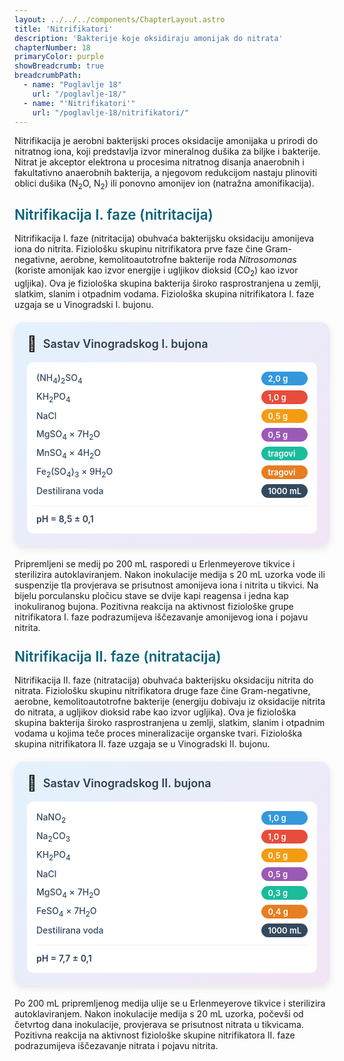 ```yaml
---
layout: ../../../components/ChapterLayout.astro
title: 'Nitrifikatori'
description: 'Bakterije koje oksidiraju amonijak do nitrata'
chapterNumber: 18
primaryColor: purple
showBreadcrumb: true
breadcrumbPath:
  - name: "Poglavlje 18"
    url: "/poglavlje-18/"
  - name: "'Nitrifikatori'"
    url: "/poglavlje-18/nitrifikatori/"
---
```




Nitrifikacija je aerobni bakterijski proces oksidacije amonijaka u prirodi do nitratnog iona, koji predstavlja izvor mineralnog dušika za biljke i bakterije. Nitrat je akceptor elektrona u procesima nitratnog disanja anaerobnih i fakultativno anaerobnih bakterija, a njegovom redukcijom nastaju plinoviti oblici dušika (N<sub>2</sub>O, N<sub>2</sub>) ili ponovno amonijev ion (natražna amonifikacija).

<h3 style="color: #096279; font-size: 1.4rem; font-weight: 600; margin: 1.5rem 0 1rem 0;">Nitrifikacija I. faze (nitritacija)</h3>

Nitrifikacija I. faze (nitritacija) obuhvaća bakterijsku oksidaciju amonijeva iona do nitrita. Fiziološku skupinu nitrifikatora prve faze čine Gram-negativne, aerobne, kemolitoautotrofne bakterije roda *Nitrosomonas* (koriste amonijak kao izvor energije i ugljikov dioksid (CO<sub>2</sub>) kao izvor ugljika). Ova je fiziološka skupina bakterija široko rasprostranjena u zemlji, slatkim, slanim i otpadnim vodama. Fiziološka skupina nitrifikatora I. faze uzgaja se u Vinogradski I. bujonu.

<div style="max-width: 520px; background: linear-gradient(135deg, #e3f2fd 0%, #f3e5f5 100%); border-radius: 15px; padding: 20px; box-shadow: 0 4px 12px rgba(0,0,0,0.1); margin: 20px auto;">
  <div style="display: flex; align-items: center; margin-bottom: 15px;">
    <span style="font-size: 24px; margin-right: 10px;">🧪</span>
    <h3 style="margin: 0; color: #2c3e50; font-weight: 600; font-size: 18px;">Sastav Vinogradskog I. bujona</h3>
  </div>
  <div style="background: white; border-radius: 10px; padding: 15px;">
    <div style="display: grid; grid-template-columns: minmax(0, 1fr) auto; gap: 8px 15px; align-items: center;">
      <span style="font-weight: 500; color: #34495e; font-size: 14px;">(NH<sub>4</sub>)<sub>2</sub>SO<sub>4</sub></span>
      <span style="background: #3498db; color: white; padding: 3px 10px; border-radius: 15px; font-size: 13px; font-weight: 600;">2,0 g</span>
      <span style="font-weight: 500; color: #34495e; font-size: 14px;">KH<sub>2</sub>PO<sub>4</sub></span>
      <span style="background: #e74c3c; color: white; padding: 3px 10px; border-radius: 15px; font-size: 13px; font-weight: 600;">1,0 g</span>
      <span style="font-weight: 500; color: #34495e; font-size: 14px;">NaCl</span>
      <span style="background: #f39c12; color: white; padding: 3px 10px; border-radius: 15px; font-size: 13px; font-weight: 600;">0,5 g</span>
      <span style="font-weight: 500; color: #34495e; font-size: 14px;">MgSO<sub>4</sub> × 7H<sub>2</sub>O</span>
      <span style="background: #9b59b6; color: white; padding: 3px 10px; border-radius: 15px; font-size: 13px; font-weight: 600;">0,5 g</span>
      <span style="font-weight: 500; color: #34495e; font-size: 14px;">MnSO<sub>4</sub> × 4H<sub>2</sub>O</span>
      <span style="background: #1abc9c; color: white; padding: 3px 10px; border-radius: 15px; font-size: 13px; font-weight: 600;">tragovi</span>
      <span style="font-weight: 500; color: #34495e; font-size: 14px;">Fe<sub>2</sub>(SO<sub>4</sub>)<sub>3</sub> × 9H<sub>2</sub>O</span>
      <span style="background: #e67e22; color: white; padding: 3px 10px; border-radius: 15px; font-size: 13px; font-weight: 600;">tragovi</span>
      <span style="font-weight: 500; color: #34495e; font-size: 14px;">Destilirana voda</span>
      <span style="background: #34495e; color: white; padding: 3px 10px; border-radius: 15px; font-size: 13px; font-weight: 600;">1000 mL</span>
    </div>
    <div style="margin-top: 12px; padding-top: 12px; border-top: 1px solid #ecf0f1;">
      <span style="font-weight: 600; color: #2c3e50; font-size: 14px;">pH = 8,5 ± 0,1</span>
    </div>
  </div>
</div>

Pripremljeni se medij po 200 mL rasporedi u Erlenmeyerove tikvice i sterilizira autoklaviranjem. Nakon inokulacije medija s 20 mL uzorka vode ili suspenzije tla provjerava se prisutnost amonijeva iona i nitrita u tikvici. Na bijelu porculansku pločicu stave se dvije kapi reagensa i jedna kap inokuliranog bujona. Pozitivna reakcija na aktivnost fiziološke grupe nitrifikatora I. faze podrazumijeva iščezavanje amonijevog iona i pojavu nitrita.

<h3 style="color: #096279; font-size: 1.4rem; font-weight: 600; margin: 1.5rem 0 1rem 0;">Nitrifikacija II. faze (nitratacija)</h3>

Nitrifikacija II. faze (nitratacija) obuhvaća bakterijsku oksidaciju nitrita do nitrata. Fiziološku skupinu nitrifikatora druge faze čine Gram-negativne, aerobne, kemolitoautotrofne bakterije (energiju dobivaju iz oksidacije nitrita do nitrata, a ugljikov dioksid rabe kao izvor ugljika). Ova je fiziološka skupina bakterija široko rasprostranjena u zemlji, slatkim, slanim i otpadnim vodama u kojima teče proces mineralizacije organske tvari. Fiziološka skupina nitrifikatora II. faze uzgaja se u Vinogradski II. bujonu.

<div style="max-width: 520px; background: linear-gradient(135deg, #e3f2fd 0%, #f3e5f5 100%); border-radius: 15px; padding: 20px; box-shadow: 0 4px 12px rgba(0,0,0,0.1); margin: 20px auto;">
  <div style="display: flex; align-items: center; margin-bottom: 15px;">
    <span style="font-size: 24px; margin-right: 10px;">🧪</span>
    <h3 style="margin: 0; color: #2c3e50; font-weight: 600; font-size: 18px;">Sastav Vinogradskog II. bujona</h3>
  </div>
  <div style="background: white; border-radius: 10px; padding: 15px;">
    <div style="display: grid; grid-template-columns: minmax(0, 1fr) auto; gap: 8px 15px; align-items: center;">
      <span style="font-weight: 500; color: #34495e; font-size: 14px;">NaNO<sub>2</sub></span>
      <span style="background: #3498db; color: white; padding: 3px 10px; border-radius: 15px; font-size: 13px; font-weight: 600;">1,0 g</span>
      <span style="font-weight: 500; color: #34495e; font-size: 14px;">Na<sub>2</sub>CO<sub>3</sub></span>
      <span style="background: #e74c3c; color: white; padding: 3px 10px; border-radius: 15px; font-size: 13px; font-weight: 600;">1,0 g</span>
      <span style="font-weight: 500; color: #34495e; font-size: 14px;">KH<sub>2</sub>PO<sub>4</sub></span>
      <span style="background: #f39c12; color: white; padding: 3px 10px; border-radius: 15px; font-size: 13px; font-weight: 600;">0,5 g</span>
      <span style="font-weight: 500; color: #34495e; font-size: 14px;">NaCl</span>
      <span style="background: #9b59b6; color: white; padding: 3px 10px; border-radius: 15px; font-size: 13px; font-weight: 600;">0,5 g</span>
      <span style="font-weight: 500; color: #34495e; font-size: 14px;">MgSO<sub>4</sub> × 7H<sub>2</sub>O</span>
      <span style="background: #1abc9c; color: white; padding: 3px 10px; border-radius: 15px; font-size: 13px; font-weight: 600;">0,3 g</span>
      <span style="font-weight: 500; color: #34495e; font-size: 14px;">FeSO<sub>4</sub> × 7H<sub>2</sub>O</span>
      <span style="background: #e67e22; color: white; padding: 3px 10px; border-radius: 15px; font-size: 13px; font-weight: 600;">0,4 g</span>
      <span style="font-weight: 500; color: #34495e; font-size: 14px;">Destilirana voda</span>
      <span style="background: #34495e; color: white; padding: 3px 10px; border-radius: 15px; font-size: 13px; font-weight: 600;">1000 mL</span>
    </div>
    <div style="margin-top: 12px; padding-top: 12px; border-top: 1px solid #ecf0f1;">
      <span style="font-weight: 600; color: #2c3e50; font-size: 14px;">pH = 7,7 ± 0,1</span>
    </div>
  </div>
</div>

Po 200 mL pripremljenog medija ulije se u Erlenmeyerove tikvice i sterilizira autoklaviranjem. Nakon inokulacije medija s 20 mL uzorka, počevši od četvrtog dana inokulacije, provjerava se prisutnost nitrata u tikvicama. Pozitivna reakcija na aktivnost fiziološke skupine nitrifikatora II. faze podrazumijeva iščezavanje nitrata i pojavu nitrita.
